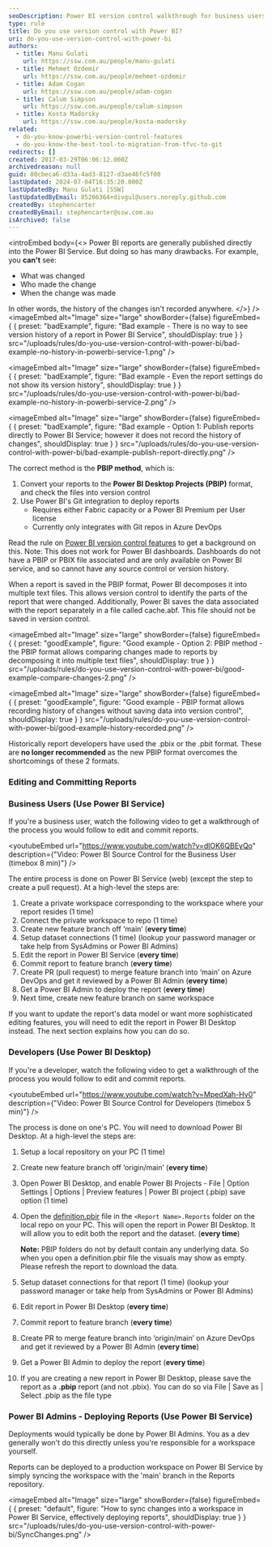 ```yaml
---
seoDescription: Power BI version control walkthrough for business users and developers. Learn how to edit and commit reports using Power BI Service or Power BI Desktop, and deploy changes to production workspaces.
type: rule
title: Do you use version control with Power BI?
uri: do-you-use-version-control-with-power-bi
authors:
  - title: Manu Gulati
    url: https://ssw.com.au/people/manu-gulati
  - title: Mehmet Ozdemir
    url: https://ssw.com.au/people/mehmet-ozdemir
  - title: Adam Cogan
    url: https://ssw.com.au/people/adam-cogan
  - title: Calum Simpson
    url: https://ssw.com.au/people/calum-simpson
  - title: Kosta Madorsky
    url: https://ssw.com.au/people/kosta-madorsky
related:
  - do-you-know-powerbi-version-control-features
  - do-you-know-the-best-tool-to-migration-from-tfvc-to-git
redirects: []
created: 2017-03-29T06:06:12.000Z
archivedreason: null
guid: 80cbeca6-d33a-4ad3-8127-d3ae46fc5f00
lastUpdated: 2024-07-04T16:35:20.000Z
lastUpdatedBy: Manu Gulati [SSW]
lastUpdatedByEmail: 85266364+divgul@users.noreply.github.com
createdBy: stephencarter
createdByEmail: stephencarter@ssw.com.au
isArchived: false
---
```


<introEmbed
  body={<>
Power BI reports are generally published directly into the Power BI Service. But doing so has many drawbacks. For example, you **can't** see:

* What was changed
* Who made the change
* When the change was made

In other words, the history of the changes isn't recorded anywhere.
  </>}
/>
<imageEmbed
  alt="Image"
  size="large"
  showBorder={false}
  figureEmbed={ {
    preset: "badExample",
    figure: "Bad example - There is no way to see version history of a report in Power BI Service",
    shouldDisplay: true
  } }
  src="/uploads/rules/do-you-use-version-control-with-power-bi/bad-example-no-history-in-powerbi-service-1.png"
/>

<imageEmbed
  alt="Image"
  size="large"
  showBorder={false}
  figureEmbed={ {
    preset: "badExample",
    figure: "Bad example - Even the report settings do not show its version history",
    shouldDisplay: true
  } }
  src="/uploads/rules/do-you-use-version-control-with-power-bi/bad-example-no-history-in-powerbi-service-2.png"
/>

<imageEmbed
  alt="Image"
  size="large"
  showBorder={false}
  figureEmbed={ {
    preset: "badExample",
    figure: "Bad example - Option 1: Publish reports directly to Power BI Service; however it does not record the history of changes",
    shouldDisplay: true
  } }
  src="/uploads/rules/do-you-use-version-control-with-power-bi/bad-example-publish-report-directly.png"
/>

The correct method is the **PBIP method**, which is:

1. Convert your reports to the **Power BI Desktop Projects (PBIP)** format, and check the files into version control
2. Use Power BI's Git integration to deploy reports
   * Requires either Fabric capacity or a Power BI Premium per User license
   * Currently only integrates with Git repos in Azure DevOps

Read the rule on [Power BI version control features](/do-you-know-powerbi-version-control-features) to get a background on this. Note: This does not work for Power BI dashboards. Dashboards do not have a PBIP or PBIX file associated and are only available on Power BI service, and so cannot have any source control or version history.

When a report is saved in the PBIP format, Power BI decomposes it into multiple text files. This allows version control to identify the parts of the report that were changed. Additionally, Power BI saves the data associated with the report separately in a file called cache.abf. This file should not be saved in version control.

<imageEmbed
  alt="Image"
  size="large"
  showBorder={false}
  figureEmbed={ {
    preset: "goodExample",
    figure: "Good example - Option 2: PBIP method - the PBIP format allows comparing changes made to reports by decomposing it into multiple text files",
    shouldDisplay: true
  } }
  src="/uploads/rules/do-you-use-version-control-with-power-bi/good-example-compare-changes-2.png"
/>

<imageEmbed
  alt="Image"
  size="large"
  showBorder={false}
  figureEmbed={ {
    preset: "goodExample",
    figure: "Good example - PBIP format allows recording history of changes without saving data into version control",
    shouldDisplay: true
  } }
  src="/uploads/rules/do-you-use-version-control-with-power-bi/good-example-history-recorded.png"
/>

Historically report developers have used the .pbix or the .pbit format. These are **no longer recommended** as the new PBIP format overcomes the shortcomings of these 2 formats.

### Editing and Committing Reports

### Business Users (Use Power BI Service)

If you're a business user, watch the following video to get a walkthrough of the process you would follow to edit and commit reports.

<youtubeEmbed url="https://www.youtube.com/watch?v=dlOK6QBEyQo" description={"Video: Power BI Source Control for the Business User (timebox 8 min)"} />

The entire process is done on Power BI Service (web) (except the step to create a pull request). At a high-level the steps are:

1. Create a private workspace corresponding to the workspace where your report resides (1 time)
2. Connect the private workspace to repo (1 time)
3. Create new feature branch off ‘main’ (**every time**)
4. Setup dataset connections (1 time) (lookup your password manager or take help from SysAdmins or Power BI Admins)
5. Edit the report in Power BI Service (**every time**)
6. Commit report to feature branch (**every time**)
7. Create PR (pull request) to merge feature branch into ‘main’ on Azure DevOps and get it reviewed by a Power BI Admin (**every time**)
8. Get a Power BI Admin to deploy the report (**every time**)
9. Next time, create new feature branch on same workspace

If you want to update the report's data model or want more sophisticated editing features, you will need to edit the report in Power BI Desktop instead. The next section explains how you can do so.

### Developers (Use Power BI Desktop)

If you're a developer, watch the following video to get a walkthrough of the process you would follow to edit and commit reports.

<youtubeEmbed url="https://www.youtube.com/watch?v=MpedXah-Hv0" description={"Video: Power BI Source Control for Developers (timebox 5 min)"} />

The process is done on one's PC. You will need to download Power BI Desktop. At a high-level the steps are:

1. Setup a local repository on your PC (1 time)
2. Create new feature branch off ‘origin/main’ (**every time**)
3. Open Power BI Desktop, and enable Power BI Projects - File | Option Settings | Options | Preview features | Power BI project (.pbip) save option (1 time)
4. Open the [definition.pbir](https://learn.microsoft.com/en-us/power-bi/developer/projects/projects-report#definitionpbir?WT.mc_id=DOP-MVP-33518) file in the `<Report Name>.Reports` folder on the local repo on your PC. This will open the report in Power BI Desktop. It will allow you to edit both the report and the dataset. (**every time**)

   **Note:** PBIP folders do not by default contain any underlying data. So when you open a definition.pbir file the visuals may show as empty. Please refresh the report to download the data.

5. Setup dataset connections for that report (1 time) (lookup your password manager or take help from SysAdmins or Power BI Admins)
6. Edit report in Power BI Desktop (**every time**)
7. Commit report to feature branch (**every time**)
8. Create PR to merge feature branch into ‘origin/main’ on Azure DevOps and get it reviewed by a Power BI Admin (**every time**)
9. Get a Power BI Admin to deploy the report (**every time**)
10. If you are creating a new report in Power BI Desktop, please save the report as a **.pbip** report (and not .pbix). You can do so via File | Save as | Select .pbip as the file type

### Power BI Admins - Deploying Reports (Use Power BI Service)

Deployments would typically be done by Power BI Admins. You as a dev generally won't do this directly unless you're responsible for a workspace yourself.

Reports can be deployed to a production workspace on Power BI Service by simply syncing the workspace with the 'main' branch in the Reports repository.


<imageEmbed
  alt="Image"
  size="large"
  showBorder={false}
  figureEmbed={ {
    preset: "default",
    figure: "How to sync changes into a workspace in Power BI Service, effectively deploying reports",
    shouldDisplay: true
  } }
  src="/uploads/rules/do-you-use-version-control-with-power-bi/SyncChanges.png"
/>
